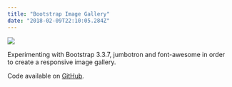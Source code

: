 ```yaml
---
title: "Bootstrap Image Gallery"
date: "2018-02-09T22:10:05.284Z"
---
```


<Img
  src="/images/posts/bootstrap-image-gallery.png"
  width={2154}
  height={1232}
  caption="Bootstrap Image Gallery project"
/>

Experimenting with Bootstrap 3.3.7, jumbotron and font-awesome in order to create a responsive image gallery.

Code available on [GitHub](https://github.com/eneax/Bootstrap_Image_Gallery).
